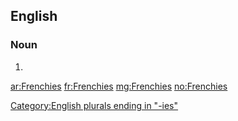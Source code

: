 ==English==

===Noun===
{{head|en|noun plural form}}

# {{plural of|Frenchy|lang=en}}

[[Category:English plurals ending in "-ies"]]

[[ar:Frenchies]]
[[fr:Frenchies]]
[[mg:Frenchies]]
[[no:Frenchies]]